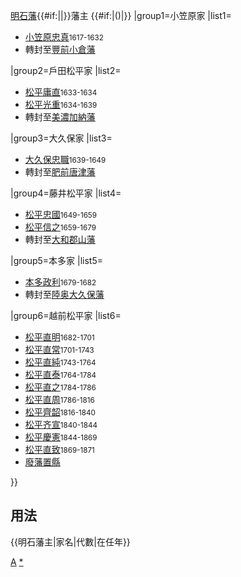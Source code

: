 {{Navbox
|bodyclass=hlist

|name=明石藩主
|title={{#if:{{{1|}}}|{{{1|}}}|}}[[明石藩]]{{#if:{{{2|}}}|{{{2|}}}|}}藩主 {{#if:{{{3|}}}|({{{3|}}})|}}
|group1=小笠原家
|list1=
*[[小笠原忠真]]<small>1617-1632</small>
*轉封至[[豐前國|豐前]][[小倉藩]]
|group2=戶田松平家
|list2=
*[[松平庸直]]<small>1633-1634</small>
*[[松平光重 (戶田松平家)|松平光重]]<small>1634-1639</small>
*轉封至[[美濃國|美濃]][[加納藩]]
|group3=大久保家
|list3=
*[[大久保忠職]]<small>1639-1649</small>
*轉封至[[肥前國|肥前]][[唐津藩]]
|group4=藤井松平家
|list4=
*[[松平忠國 (播磨國明石藩主)|松平忠國]]<small>1649-1659</small>
*[[松平信之]]<small>1659-1679</small>
*轉封至[[大和國|大和]][[郡山藩]]
|group5=本多家
|list5=
*[[本多政利]]<small>1679-1682</small>
*轉封至[[陸奥國|陸奥]][[大久保藩]]
|group6=越前松平家
|list6=
*[[松平直明]]<small>1682-1701</small>
*[[松平直常]]<small>1701-1743</small>
*[[松平直純]]<small>1743-1764</small>
*[[松平直泰]]<small>1764-1784</small>
*[[松平直之 (明石藩主)|松平直之]]<small>1784-1786</small>
*[[松平直周]]<small>1786-1816</small>
*[[松平齊韶]]<small>1816-1840</small>
*[[松平齐宣]]<small>1840-1844</small>
*[[松平慶憲]]<small>1844-1869</small>
*[[松平直致]]<small>1869-1871</small>
*[[廢藩置縣]]
}}<noinclude>

== 用法 ==
<nowiki>{{明石藩主|家名|代數|在任年}}</nowiki>
[[Category:歷代藩主模板|A]]
[[Category:明石藩主|*]]
</noinclude>